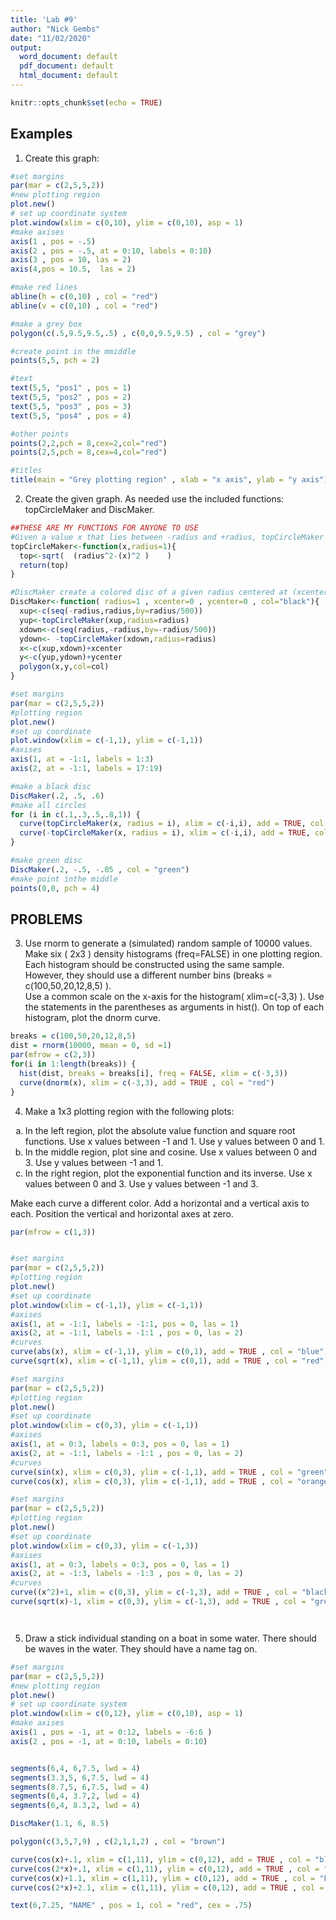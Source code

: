 ```yaml
---
title: 'Lab #9'
author: "Nick Gembs"
date: "11/02/2020"
output:
  word_document: default
  pdf_document: default
  html_document: default
---
```


```r
knitr::opts_chunk$set(echo = TRUE)
```

## Examples

1. Create this graph: 

```r

#set margins
par(mar = c(2,5,5,2))
#new plotting region
plot.new()
# set up coordinate system
plot.window(xlim = c(0,10), ylim = c(0,10), asp = 1)
#make axises
axis(1 , pos = -.5)
axis(2 , pos = -.5, at = 0:10, labels = 0:10)
axis(3 , pos = 10, las = 2)
axis(4,pos = 10.5,  las = 2)

#make red lines
abline(h = c(0,10) , col = "red")
abline(v = c(0,10) , col = "red")

#make a grey box
polygon(c(.5,9.5,9.5,.5) , c(0,0,9.5,9.5) , col = "grey")

#create point in the mmiddle
points(5,5, pch = 2)

#text
text(5,5, "pos1" , pos = 1)
text(5,5, "pos2" , pos = 2)
text(5,5, "pos3" , pos = 3)
text(5,5, "pos4" , pos = 4)

#other points
points(2,2,pch = 8,cex=2,col="red")
points(2,5,pch = 8,cex=4,col="red")

#titles
title(main = "Grey plotting region" , xlab = "x axis", ylab = "y axis")
```



\newpage



2. Create the given graph. As needed use the included functions: topCircleMaker and DiscMaker.


```r
##THESE ARE MY FUNCTIONS FOR ANYONE TO USE
#Given a value x that lies between -radius and +radius, topCircleMaker will determine the the positive y value such that x^2+y^2=radius^2.
topCircleMaker<-function(x,radius=1){
  top<-sqrt(  (radius^2-(x)^2 )    )
  return(top)
}

#DiscMaker create a colored disc of a given radius centered at (xcenter,ycenter).
DiscMaker<-function( radius=1 , xcenter=0 , ycenter=0 , col="black"){
  xup<-c(seq(-radius,radius,by=radius/500))
  yup<-topCircleMaker(xup,radius=radius)
  xdown<-c(seq(radius,-radius,by=-radius/500))
  ydown<- -topCircleMaker(xdown,radius=radius)
  x<-c(xup,xdown)+xcenter
  y<-c(yup,ydown)+ycenter
  polygon(x,y,col=col)
}
```

```r
#set margins
par(mar = c(2,5,5,2))
#plotting region
plot.new()
#set up coordinate
plot.window(xlim = c(-1,1), ylim = c(-1,1))
#axises
axis(1, at = -1:1, labels = 1:3)
axis(2, at = -1:1, labels = 17:19)

#make a black disc
DiscMaker(.2, .5, .6)
#make all circles
for (i in c(.1,.3,.5,.8,1)) {
  curve(topCircleMaker(x, radius = i), xlim = c(-i,i), add = TRUE, col = "red" , lwd = 2)
  curve(-topCircleMaker(x, radius = i), xlim = c(-i,i), add = TRUE, col = "blue", lwd = 3)
}

#make green disc
DiscMaker(.2, -.5, -.05 , col = "green")
#make point inthe middle
points(0,0, pch = 4)
```


\newpage

## PROBLEMS

3. Use rnorm to generate a (simulated) random sample of 10000 values. Make six ( 2x3 ) density histograms (freq=FALSE) in one plotting region. Each histogram should be constructed using the same sample. However, they should use a different number bins (breaks = c(100,50,20,12,8,5) ).  
Use a common scale on the x-axis for the histogram( xlim=c(-3,3) ). Use the statements in the parentheses as arguments in hist(). On top of each histogram, plot the dnorm curve.

```r
breaks = c(100,50,20,12,8,5)
dist = rnorm(10000, mean = 0, sd =1)
par(mfrow = c(2,3))
for(i in 1:length(breaks)) {
  hist(dist, breaks = breaks[i], freq = FALSE, xlim = c(-3,3))
  curve(dnorm(x), xlim = c(-3,3), add = TRUE , col = "red")
}
```

\newpage

4. Make a 1x3 plotting region with the following plots:
a. In the left region, plot the absolute value function and square root functions. Use x values between -1 and 1. Use y values between 0 and 1. 
b. In the middle region, plot sine and cosine. Use x values between 0 and 3. Use y values between -1 and 1. 
c. In the right region, plot the exponential function and its inverse. Use x values between 0 and 3. Use y values between -1 and 3.

Make each curve a different color.
Add a horizontal and a vertical axis to each. Position the vertical and horizontal axes at zero.

```r

par(mfrow = c(1,3))


#set margins
par(mar = c(2,5,5,2))
#plotting region
plot.new()
#set up coordinate
plot.window(xlim = c(-1,1), ylim = c(-1,1))
#axises
axis(1, at = -1:1, labels = -1:1, pos = 0, las = 1)
axis(2, at = -1:1, labels = -1:1 , pos = 0, las = 2)
#curves
curve(abs(x), xlim = c(-1,1), ylim = c(0,1), add = TRUE , col = "blue")
curve(sqrt(x), xlim = c(-1,1), ylim = c(0,1), add = TRUE , col = "red")

#set margins
par(mar = c(2,5,5,2))
#plotting region
plot.new()
#set up coordinate
plot.window(xlim = c(0,3), ylim = c(-1,1))
#axises
axis(1, at = 0:3, labels = 0:3, pos = 0, las = 1)
axis(2, at = -1:1, labels = -1:1 , pos = 0, las = 2)
#curves
curve(sin(x), xlim = c(0,3), ylim = c(-1,1), add = TRUE , col = "green")
curve(cos(x), xlim = c(0,3), ylim = c(-1,1), add = TRUE , col = "orange")

#set margins
par(mar = c(2,5,5,2))
#plotting region
plot.new()
#set up coordinate
plot.window(xlim = c(0,3), ylim = c(-1,3))
#axises
axis(1, at = 0:3, labels = 0:3, pos = 0, las = 1)
axis(2, at = -1:3, labels = -1:3 , pos = 0, las = 2)
#curves
curve((x^2)+1, xlim = c(0,3), ylim = c(-1,3), add = TRUE , col = "black")
curve(sqrt(x)-1, xlim = c(0,3), ylim = c(-1,3), add = TRUE , col = "grey")




```




\newpage

5. Draw a stick individual standing on a boat in some water. There should be waves in the water. They should have a name tag on.
```r

#set margins
par(mar = c(2,5,5,2))
#new plotting region
plot.new()
# set up coordinate system
plot.window(xlim = c(0,12), ylim = c(0,10), asp = 1)
#make axises
axis(1 , pos = -1, at = 0:12, labels = -6:6 )
axis(2 , pos = -1, at = 0:10, labels = 0:10)


segments(6,4, 6,7.5, lwd = 4)
segments(3.3,5, 6,7.5, lwd = 4)
segments(8.7,5, 6,7.5, lwd = 4)
segments(6,4, 3.7,2, lwd = 4)
segments(6,4, 8.3,2, lwd = 4)

DiscMaker(1.1, 6, 8.5)

polygon(c(3,5,7,9) , c(2,1,1,2) , col = "brown")

curve(cos(x)+.1, xlim = c(1,11), ylim = c(0,12), add = TRUE , col = "blue", lwd = 2)
curve(cos(2*x)+.1, xlim = c(1,11), ylim = c(0,12), add = TRUE , col = "blue", lwd = 2)
curve(cos(x)+1.1, xlim = c(1,11), ylim = c(0,12), add = TRUE , col = "blue", lwd = 2)
curve(cos(2*x)+2.1, xlim = c(1,11), ylim = c(0,12), add = TRUE , col = "blue", lwd = 2)

text(6,7.25, "NAME" , pos = 1, col = "red", cex = .75)

```


